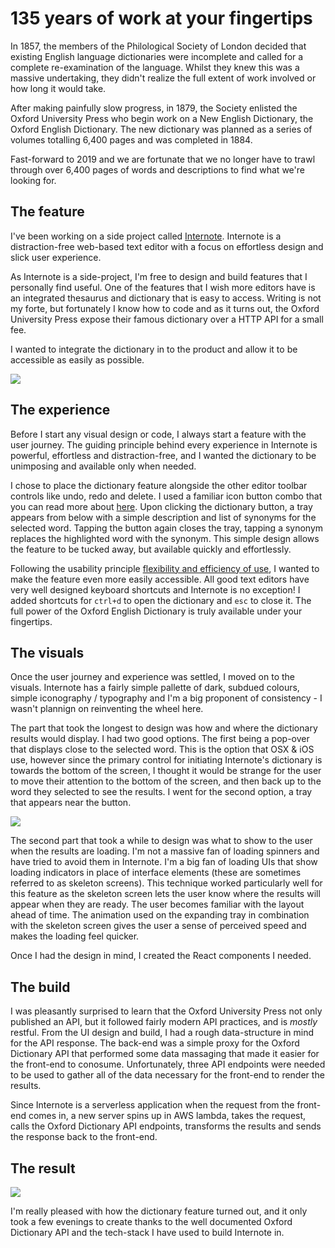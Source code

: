 
<BlogHeader wordCount={939} title="135 years of work at your fingertips" />

# 135 years of work at your fingertips

In 1857, the members of the Philological Society of London decided that existing English language dictionaries were incomplete and called for a complete re-examination of the language. Whilst they knew this was a massive undertaking, they didn't realize the full extent of work involved or how long it would take.

After making painfully slow progress, in 1879, the Society enlisted the Oxford University Press who begin work on a New English Dictionary, the Oxford English Dictionary. The new dictionary was planned as a series of volumes totalling 6,400 pages and was completed in 1884.

Fast-forward to 2019 and we are fortunate that we no longer have to trawl through over 6,400 pages of words and descriptions to find what we're looking for.

## The feature

I've been working on a side project called [Internote](https://internote.app). Internote is a distraction-free web-based text editor with a focus on effortless design and slick user experience.

As Internote is a side-project, I'm free to design and build features that I personally find useful. One of the features that I wish more editors have is an integrated thesaurus and dictionary that is easy to access. Writing is not my forte, but fortunately I know how to code and as it turns out, the Oxford University Press expose their famous dictionary over a HTTP API for a small fee.

I wanted to integrate the dictionary in to the product and allow it to be accessible as easily as possible.

<Image src="/internote/dictionary.gif" width={2880} height={1754} />

## The experience

Before I start any visual design or code, I always start a feature with the user journey. The guiding principle behind every experience in Internote is powerful, effortless and distraction-free, and I wanted the dictionary to be unimposing and available only when needed.

I chose to place the dictionary feature alongside the other editor toolbar controls like undo, redo and delete. I used a familiar icon button combo that you can read more about [here](/blog/a-unique-approach-to-tooltips). Upon clicking the dictionary button, a tray appears from below with a simple description and list of synonyms for the selected word. Tapping the button again closes the tray, tapping a synonym replaces the highlighted word with the synonym. This simple design allows the feature to be tucked away, but available quickly and effortlessly.

Following the usability principle [flexibility and efficiency of use](https://www.nngroup.com/articles/ten-usability-heuristics/), I wanted to make the feature even more easily accessible. All good text editors have very well designed keyboard shortcuts and Internote is no exception! I added shortcuts for `ctrl+d` to open the dictionary and `esc` to close it. The full power of the Oxford English Dictionary is truly available under your fingertips.

## The visuals

Once the user journey and experience was settled, I moved on to the visuals. Internote has a fairly simple pallette of dark, subdued colours, simple iconography / typography and I'm a big proponent of consistency - I wasn't plannign on reinventing the wheel here.

The part that took the longest to design was how and where the dictionary results would display. I had two good options. The first being a pop-over that displays close to the selected word. This is the option that OSX & iOS use, however since the primary control for initiating Internote's dictionary is towards the bottom of the screen, I thought it would be strange for the user to move their attention to the bottom of the screen, and then back up to the word they selected to see the results. I went for the second option, a tray that appears near the button.

<Image src="/internote/dictionary2.gif" width={2880} height={1754} />

The second part that took a while to design was what to show to the user when the results are loading. I'm not a massive fan of loading spinners and have tried to avoid them in Internote. I'm a big fan of loading UIs that show loading indicators in place of interface elements (these are sometimes referred to as skeleton screens). This technique worked particularly well for this feature as the skeleton screen lets the user know where the results will appear when they are ready. The user becomes familiar with the layout ahead of time. The animation used on the expanding tray in combination with the skeleton screen gives the user a sense of perceived speed and makes the loading feel quicker.

Once I had the design in mind, I created the React components I needed.

## The build

I was pleasantly surprised to learn that the Oxford University Press not only published an API, but it followed fairly modern API practices, and is _mostly_ restful. From the UI design and build, I had a rough data-structure in mind for the API response. The back-end was a simple proxy for the Oxford Dictionary API that performed some data massaging that made it easier for the front-end to conosume. Unfortunately, three API endpoints were needed to be used to gather all of the data necessary for the front-end to render the results.

Since Internote is a serverless application when the request from the front-end comes in, a new server spins up in AWS lambda, takes the request, calls the Oxford Dictionary API endpoints, transforms the results and sends the response back to the front-end.

## The result

<Image src="/internote/dictionary3.gif" width={2880} height={1754} />

I'm really pleased with how the dictionary feature turned out, and it only took a few evenings to create thanks to the well documented Oxford Dictionary API and the tech-stack I have used to build Internote in.

<BlogHeader />

